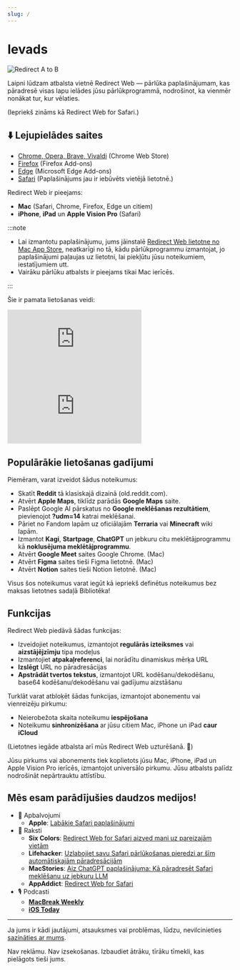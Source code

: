 ```yaml
---
slug: /
---
```



# Ievads

<div style={{display: "flex", flexDirection: "column", alignItems: "flex-start", marginBottom: "25px"}}>
  <img src="./img/redirect-a-to-b.png" style={{display: "block", minWidth: "360px", maxWidth: "500px", width: "100%", height: "auto", marginBottom: "25px"}} alt="Redirect A to B" />
  <ExtensionStoreLinks />
</div>

Laipni lūdzam atbalsta vietnē Redirect Web — pārlūka paplašinājumam, kas pāradresē visas lapu ielādes jūsu pārlūkprogrammā, nodrošinot, ka vienmēr nonākat tur, kur vēlaties.

(Iepriekš zināms kā Redirect Web for Safari.)

## ⬇️ Lejupielādes saites

- [Chrome, Opera, Brave, Vivaldi](https://chromewebstore.google.com/detail/ffglckbhfbfmdkefdmjbhpnffkcmlhdh) (Chrome Web Store)
- [Firefox](https://addons.mozilla.org/firefox/addon/redirect-web/) (Firefox Add-ons)
- [Edge](https://microsoftedge.microsoft.com/addons/detail/hmfkakfdccgdpgemaicfgngnmflefpga) (Microsoft Edge Add-ons)
- [Safari](https://apps.apple.com/app/id1571283503) (Paplašinājums jau ir iebūvēts vietējā lietotnē.)

Redirect Web ir pieejams:

- **Mac** (Safari, Chrome, Firefox, Edge un citiem)
- **iPhone**, **iPad** un **Apple Vision Pro** (Safari)

:::note

- Lai izmantotu paplašinājumu, jums jāinstalē [Redirect Web lietotne no Mac App Store](https://apps.apple.com/app/id1571283503), neatkarīgi no tā, kādu pārlūkprogrammu izmantojat, jo paplašinājumi paļaujas uz lietotni, lai piekļūtu jūsu noteikumiem, iestatījumiem utt.
- Vairāku pārlūku atbalsts ir pieejams tikai Mac ierīcēs.

:::

Šie ir pamata lietošanas veidi:

<iframe style={{width:"100%", aspectRatio:"9/16", height:"auto", maxHeight:"60vh", maxWidth:"35vh"}} src="https://www.youtube.com/embed/NaQ5X-v-qJU" title="iOS Demo Video (YouTube)" frameborder="0" allow="accelerometer; autoplay; clipboard-write; encrypted-media; gyroscope; picture-in-picture; web-share" allowfullscreen></iframe>

<iframe style={{width:"100%", aspectRatio:"17/9", height:"auto", maxHeight:"100vh"}} src="https://www.youtube.com/embed/5eU89Gu73SQ" title="macOS Demo Video (YouTube)" frameborder="0" allow="accelerometer; autoplay; clipboard-write; encrypted-media; gyroscope; picture-in-picture; web-share" allowfullscreen></iframe>

## Populārākie lietošanas gadījumi

Piemēram, varat izveidot šādus noteikumus:

- Skatīt **Reddit** tā klasiskajā dizainā (old.reddit.com).
- Atvērt **Apple Maps**, tiklīdz parādās **Google Maps** saite.
- Paslēpt Google AI pārskatus no **Google meklēšanas rezultātiem**, pievienojot **?udm=14** katrai meklēšanai.
- Pāriet no Fandom lapām uz oficiālajām **Terraria** vai **Minecraft** wiki lapām.
- Izmantot **Kagi**, **Startpage**, **ChatGPT** un jebkuru citu meklētājprogrammu kā **noklusējuma meklētājprogrammu**.
- Atvērt **Google Meet** saites Google Chrome. (Mac)
- Atvērt **Figma** saites tieši Figma lietotnē. (Mac)
- Atvērt **Notion** saites tieši Notion lietotnē. (Mac)

Visus šos noteikumus varat iegūt kā iepriekš definētus noteikumus bez maksas lietotnes sadaļā Bibliotēka!

## Funkcijas

Redirect Web piedāvā šādas funkcijas:

- Izveidojiet noteikumus, izmantojot **regulārās izteiksmes** vai **aizstājējzīmju** tipa modeļus
- Izmantojiet **atpakaļreferenci**, lai norādītu dinamiskus mērķa URL
- **Izslēgt** URL no pāradresācijas
- **Apstrādāt tvertos tekstus**, izmantojot URL kodēšanu/dekodēšanu, base64 kodēšanu/dekodēšanu vai gadījumu aizstāšanu

Turklāt varat atbloķēt šādas funkcijas, izmantojot abonementu vai vienreizēju pirkumu:

- Neierobežota skaita noteikumu **iespējošana**
- Noteikumu **sinhronizēšana** ar jūsu citiem Mac, iPhone un iPad **caur iCloud**

(Lietotnes iegāde atbalsta arī mūs Redirect Web uzturēšanā. 🙏)

Jūsu pirkums vai abonements tiek koplietots jūsu Mac, iPhone, iPad un Apple Vision Pro ierīcēs, izmantojot universālo pirkumu. Jūsu atbalsts palīdz nodrošināt nepārtrauktu attīstību.

## Mēs esam parādījušies daudzos medijos!

* 🏅 Apbalvojumi
    * **Apple**: [Labākie Safari paplašinājumi](https://apps.apple.com/us/story/id1377753262)
* 📰 Raksti
    * **Six Colors**: [Redirect Web for Safari aizved mani uz pareizajām vietām](https://sixcolors.com/post/2022/11/redirect-web-for-safari-takes-me-to-the-right-places/)
    * **Lifehacker**: [Uzlabojiet savu Safari pārlūkošanas pieredzi ar šīm automātiskajām pāradresācijām](https://lifehacker.com/improve-your-safari-browsing-experience-with-these-auto-1849812013)
    * **MacStories**: [Aiz ChatGPT paplašinājuma: Kā pāradresēt Safari meklēšanu uz jebkuru LLM](https://www.macstories.net/tutorials/beyond-chatgpts-extension-how-to-redirect-safari-searches-to-any-llm/)
    * **AppAddict**: [Redirect Web for Safari](https://appaddict.app/post/redirect-web-for-safari)
* 🎙️ Podcasti
    * [**MacBreak Weekly**](https://youtu.be/I251K3L2s88?t=7427)
    * [**iOS Today**](https://youtu.be/cWkwH84b6M4?t=636)

---

Ja jums ir kādi jautājumi, atsauksmes vai problēmas, lūdzu, nevilcinieties [sazināties ar mums](contact-us).

Nav reklāmu. Nav izsekošanas. Izbaudiet ātrāku, tīrāku tīmekli, kas pielāgots tieši jums.